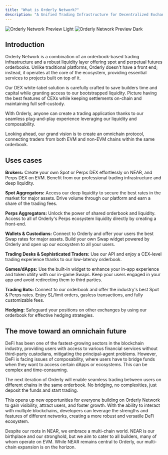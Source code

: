 ```yaml
---
title: "What is Orderly Network?"
description: "A Unified Trading Infrastructure for Decentralized Exchanges"
---
```


<img
  className="block dark:hidden"
  src="/images/preview_image.png"
  alt="Orderly Network Preview Light"
/>
<img
  className="hidden dark:block"
  src="/images/preview_image.png"
  alt="Orderly Network Preview Dark"
/>

## Introduction

Orderly Network is a combination of an orderbook-based trading infrastructure and a robust liquidity layer offering spot and perpetual futures orderbooks. Unlike traditional platforms, Orderly doesn't have a front end; instead, it operates at the core of the ecosystem, providing essential services to projects built on top of it.

Our DEX white-label solution is carefully crafted to save builders time and capital while granting access to our bootstrapped liquidity. Picture having the best features of CEXs while keeping settlements on-chain and maintaining full self-custody. 

With Orderly, anyone can create a trading application thanks to our seamless plug-and-play experience leveraging our liquidity and composability.

Looking ahead, our grand vision is to create an omnichain protocol, connecting traders from both EVM and non-EVM chains within the same orderbook. 

## Uses cases

 **Brokers:** Create your own Spot or Perps DEX effortlessly on NEAR, and Perps DEX on EVM. Benefit from our professional trading infrastructure and deep liquidity.

 **Spot Aggregators:** Access our deep liquidity to secure the best rates in the market for major assets. Drive volume through our platform and earn a share of the trading fees.

 **Perps Aggregators:** Unlock the power of shared orderbook and liquidity. Access to all of Orderly's Perps ecosystem liquidity directly by creating a front-end.

 **Wallets & Custodians:** Connect to Orderly and offer your users the best Swap rates for major assets. Build your own Swap widget powered by Orderly and open up our ecosystem to all your users.

 **Trading Desks & Sophisticated Traders:** Use our API and enjoy a CEX-level trading experience thanks to our low-latency orderbook.

 **Games/dApps:** Use the built-in widget to enhance your in-app experience and token utility with our in-game Swaps. Keep your users engaged in your app and avoid redirecting them to third parties.

 **Trading Bots:** Connect to our orderbook and offer the industry's best Spot & Perps rates. Enjoy SL/limit orders, gasless transactions, and fully customizable fees.

 **Hedging:** Safeguard your positions on other exchanges by using our orderbook for effective hedging strategies.

## The move toward an omnichain future

DeFi has been one of the fastest-growing sectors in the blockchain industry, providing users with access to various financial services without third-party custodians, mitigating the principal-agent problems. However, DeFi is facing issues of composability, where users have to bridge funds when they want to access certain dApps or ecosystems. This can be complex and time-consuming.

The next iteration of Orderly will enable seamless trading between users on different chains in the same orderbook. No bridging, no complexities, just deposit the funds and start trading.

This opens up new opportunities for everyone building on Orderly Network to gain visibility, attract users, and foster growth. With the ability to interact with multiple blockchains, developers can leverage the strengths and features of different networks, creating a more robust and versatile DeFi ecosystem.

Despite our roots in NEAR, we embrace a multi-chain world. NEAR is our birthplace and our stronghold, but we aim to cater to all builders, many of whom operate on EVM. While NEAR remains central to Orderly, our multi-chain expansion is on the horizon. 